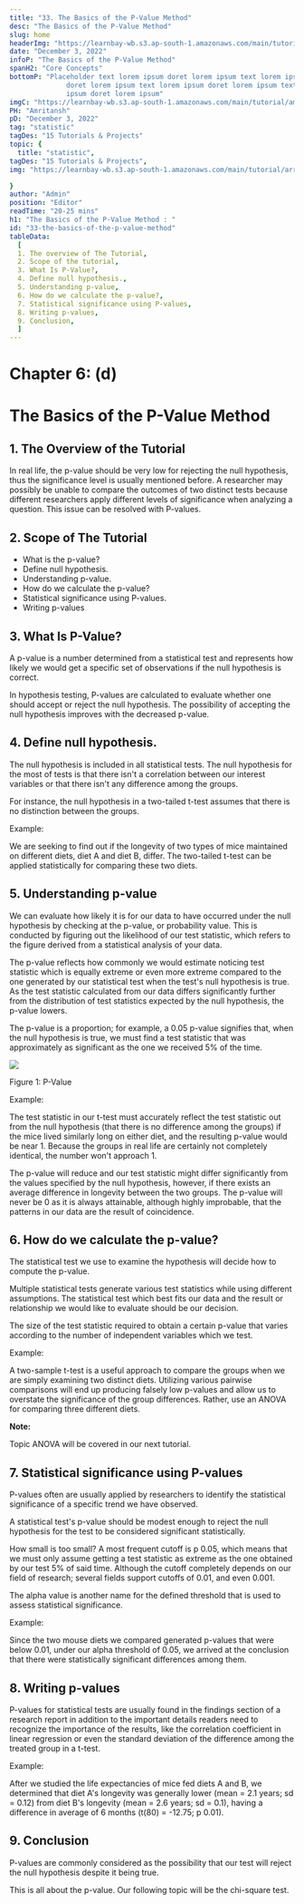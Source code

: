```yaml
---
title: "33. The Basics of the P-Value Method"
desc: "The Basics of the P-Value Method"
slug: home
headerImg: "https://learnbay-wb.s3.ap-south-1.amazonaws.com/main/tutorial/python.png"
date: "December 3, 2022"
infoP: "The Basics of the P-Value Method"
spanH2: "Core Concepts"
bottomP: "Placeholder text lorem ipsum doret lorem ipsum text lorem ipsum
              doret lorem ipsum text lorem ipsum doret lorem ipsum text lorem
              ipsum doret lorem ipsum"
imgC: "https://learnbay-wb.s3.ap-south-1.amazonaws.com/main/tutorial/amritansh.png"
PH: "Amritansh"
pD: "December 3, 2022"
tag: "statistic"
tagDes: "15 Tutorials & Projects"
topic: {
  title: "statistic",
tagDes: "15 Tutorials & Projects",
img: "https://learnbay-wb.s3.ap-south-1.amazonaws.com/main/tutorial/arrow.png"

}
author: "Admin"
position: "Editor"
readTime: "20-25 mins"
h1: "The Basics of the P-Value Method : "
id: "33-the-basics-of-the-p-value-method"
tableData:
  [
  1. The overview of The Tutorial, 
  2. Scope of the tutorial,  
  3. What Is P-Value?,  
  4. Define null hypothesis., 
  5. Understanding p-value, 
  6. How do we calculate the p-value?,
  7. Statistical significance using P-values,
  8. Writing p-values,
  9. Conclusion,
  ]
---
```


# **Chapter 6: (d)**


# **The Basics of the P-Value Method**


## 1. The Overview of the Tutorial

In real life, the p-value should be very low for rejecting the null hypothesis, thus the significance level is usually mentioned before. A researcher may possibly be unable to compare the outcomes of two distinct tests because different researchers apply different levels of significance when analyzing a question. This issue can be resolved with P-values.


## 2. Scope of The Tutorial



* What is the p-value?
* Define null hypothesis.
* Understanding p-value.
* How do we calculate the p-value?
* Statistical significance using P-values.
* Writing p-values


## 3. What Is P-Value?

A p-value is a number determined from a statistical test and represents how likely we would get a specific set of observations if the null hypothesis is correct.

In hypothesis testing, P-values are calculated to evaluate whether one should accept or reject the null hypothesis. The possibility of accepting the null hypothesis improves with the decreased p-value.


## 4. Define null hypothesis.

The null hypothesis is included in all statistical tests. The null hypothesis for the most of tests is that there isn't a correlation between our interest variables or that there isn't any difference among the groups.

For instance, the null hypothesis in a two-tailed t-test assumes that there is no distinction between the groups.

Example: 

We are seeking to find out if the longevity of two types of mice maintained on different diets, diet A and diet B, differ. The two-tailed t-test can be applied statistically for comparing these two diets.


## 5. Understanding p-value

We can evaluate how likely it is for our data to have occurred under the null hypothesis by checking at the p-value, or probability value. This is conducted by figuring out the likelihood of our test statistic, which refers to the figure derived from a statistical analysis of your data.

The p-value reflects how commonly we would estimate noticing test statistic which is equally extreme or even more extreme compared to the one generated by our statistical test when the test's null hypothesis is true. As the test statistic calculated from our data differs significantly further from the distribution of test statistics expected by the null hypothesis, the p-value lowers.

The p-value is a proportion; for example, a 0.05 p-value signifies that, when the null hypothesis is true, we must find a test statistic that was approximately as significant as the one we received 5% of the time.


<img src="https://learnbay-wb.s3.ap-south-1.amazonaws.com/main/tutorial/statistics/Image+for+P+value.jpg"></img>


Figure 1: P-Value

Example:

The test statistic in our t-test must accurately reflect the test statistic out from the null hypothesis (that there is no difference among the groups) if the mice lived similarly long on either diet, and the resulting p-value would be near 1. Because the groups in real life are certainly not completely identical, the number won't approach 1.

The p-value will reduce and our test statistic might differ significantly from the values specified by the null hypothesis, however, if there exists an average difference in longevity between the two groups. The p-value will never be 0 as it is always attainable, although highly improbable, that the patterns in our data are the result of coincidence.


## 6. How do we calculate the p-value?

The statistical test we use to examine the hypothesis will decide how to compute the p-value.

Multiple statistical tests generate various test statistics while using different assumptions. The statistical test which best fits our data and the result or relationship we would like to evaluate should be our decision.

The size of the test statistic required to obtain a certain p-value that varies according to the number of independent variables which we test.

Example:

A two-sample t-test is a useful approach to compare the groups when we are simply examining two distinct diets. Utilizing various pairwise comparisons will end up producing falsely low p-values and allow us to overstate the significance of the group differences. Rather, use an ANOVA for comparing three different diets.


**Note:**

Topic ANOVA will be covered in our next tutorial.


## 7. Statistical significance using P-values

P-values often are usually applied by researchers to identify the statistical significance of a specific trend we have observed.

A statistical test's p-value should be modest enough to reject the null hypothesis for the test to be considered significant statistically.

How small is too small? A most frequent cutoff is p 0.05, which means that we must only assume getting a test statistic as extreme as the one obtained by our test 5% of said time. Although the cutoff completely depends on our field of research; several fields support cutoffs of 0.01, and even 0.001.

The alpha value is another name for the defined threshold that is used to assess statistical significance.

Example:

Since the two mouse diets we compared generated p-values that were below 0.01, under our alpha threshold of 0.05, we arrived at the conclusion that there were statistically significant differences among them.


## 8. Writing p-values

P-values for statistical tests are usually found in the findings section of a research report in addition to the important details readers need to recognize the importance of the results, like the correlation coefficient in linear regression or even the standard deviation of the difference among the treated group in a t-test.

Example:

After we studied the life expectancies of mice fed diets A and B, we determined that diet A's longevity was generally lower (mean = 2.1 years; sd = 0.12) from diet B's longevity (mean = 2.6 years; sd = 0.1), having a difference in average of 6 months (t(80) = -12.75; p 0.01).


## 9. Conclusion

P-values are commonly considered as the possibility that our test will reject the null hypothesis despite it being true.

This is all about the p-value. Our following topic will be the chi-square test.
